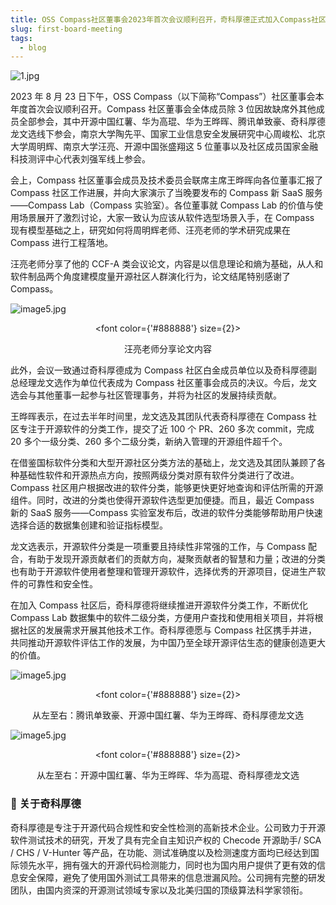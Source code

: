 ```yaml
---
title: OSS Compass社区董事会2023年首次会议顺利召开，奇科厚德正式加入Compass社区
slug: first-board-meeting
tags:
  - blog
---
```


![1.jpg](media/report.png)

<!--truncate-->

2023 年 8 月 23 日下午，OSS Compass（以下简称“Compass”）社区董事会本年度首次会议顺利召开。Compass 社区董事会全体成员除 3 位因故缺席外其他成员全部参会，其中开源中国红薯、华为高琨、华为王晔晖、腾讯单致豪、奇科厚德龙文选线下参会，南京大学陶先平、国家工业信息安全发展研究中心周峻松、北京大学周明辉、南京大学汪亮、开源中国张盛翔这 5 位董事以及社区成员国家金融科技测评中心代表刘强军线上参会。

会上，Compass 社区董事会成员及技术委员会联席主席王晔晖向各位董事汇报了 Compass 社区工作进展，并向大家演示了当晚要发布的 Compass 新 SaaS 服务——Compass Lab（Compass 实验室）。各位董事就 Compass Lab 的价值与使用场景展开了激烈讨论，大家一致认为应该从软件选型场景入手，在 Compass 现有模型基础之上，研究如何将周明辉老师、汪亮老师的学术研究成果在 Compass 进行工程落地。

汪亮老师分享了他的 CCF-A 类会议论文，内容是以信息理论和熵为基础，从人和软件制品两个角度建模度量开源社区人群演化行为，论文结尾特别感谢了 Compass。

![image5.jpg](media/1.png)

<center>

  <font color={'#888888'} size={2}>

汪亮老师分享论文内容

  </font>

</center>

此外，会议一致通过奇科厚德成为 Compass 社区白金成员单位以及奇科厚德副总经理龙文选作为单位代表成为 Compass 社区董事会成员的决议。今后，龙文选会与其他董事一起参与社区管理事务，并将为社区的发展持续贡献。

王晔晖表示，在过去半年时间里，龙文选及其团队代表奇科厚德在 Compass 社区专注于开源软件的分类工作，提交了近 100 个 PR、260 多次 commit，完成 20 多个一级分类、260 多个二级分类，新纳入管理的开源组件超千个。

在借鉴国标软件分类和大型开源社区分类方法的基础上，龙文选及其团队兼顾了各种基础性软件和开源热点方向，按照两级分类对原有软件分类进行了改进。Compass 社区用户根据改进的软件分类，能够更快更好地查询和评估所需的开源组件。同时，改进的分类也使得开源软件选型更加便捷。而且，最近 Compass 新的 SaaS 服务——Compass 实验室发布后，改进的软件分类能够帮助用户快速选择合适的数据集创建和验证指标模型。

龙文选表示，开源软件分类是一项重要且持续性非常强的工作，与 Compass 配合，有助于发现开源贡献者们的贡献方向，凝聚贡献者的智慧和力量；改进的分类也有助于开源软件使用者整理和管理开源软件，选择优秀的开源项目，促进生产软件的可靠性和安全性。

在加入 Compass 社区后，奇科厚德将继续推进开源软件分类工作，不断优化 Compass Lab 数据集中的软件二级分类，方便用户查找和使用相关项目，并将根据社区的发展需求开展其他技术工作。奇科厚德愿与 Compass 社区携手并进，共同推动开源软件评估工作的发展，为中国乃至全球开源评估生态的健康创造更大的价值。

![image5.jpg](media/2.png)

<center>

  <font color={'#888888'} size={2}>

从左至右：腾讯单致豪、开源中国红薯、华为王晔晖、奇科厚德龙文选

  </font>

</center>

![image5.jpg](media/3.png)

<center>

  <font color={'#888888'} size={2}>

从左至右：开源中国红薯、华为王晔晖、华为高琨、奇科厚德龙文选

  </font>

</center>

### 🌟 关于奇科厚德

奇科厚德是专注于开源代码合规性和安全性检测的高新技术企业。公司致力于开源软件测试技术的研究，开发了具有完全自主知识产权的 Checode 开源助手/ SCA / CHS / V-Hunter 等产品，在功能、测试准确度以及检测速度方面均已经达到国际领先水平，拥有强大的开源代码检测能力，同时也为国内用户提供了更有效的信息安全保障，避免了使用国外测试工具带来的信息泄漏风险。公司拥有完整的研发团队，由国内资深的开源测试领域专家以及北美归国的顶级算法科学家领衔。
